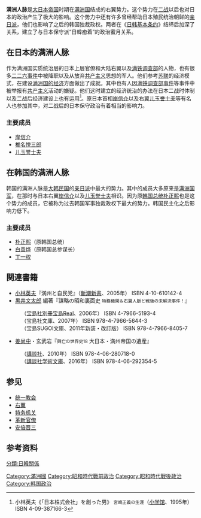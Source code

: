 '''满洲人脉'''是[[大日本帝国|大日本帝国]]时期在[[满洲国|满洲国]]结成的右翼势力。这个势力在[[二战|二战]]以后也对日本的政治产生了极大的影响。这个势力中还有许多曾经帮助日本殖民统治朝鲜的[[亲日派|亲日派]]，他们也影响了之后的韩国独裁政权。两者在《[[日韩基本条约|日韩基本条约]]》结缔后加深了关系，建立了与日本保守派“日韓癒着”的政治蜜月关系。

==在日本的满洲人脉==
作为满洲国实质统治层的日本上层官僚和大陆右翼以及[[满铁调查部|满铁调查部]]的人物，也有很多[[二二六事件|二二六事件]]中被降职以及从放弃[[共产主义|共产主义]]思想的军人。他们参考[[苏联|苏联]]的经济模式，在建设[[满洲国#經濟|满洲国的经济]]方面做出了成就。其中也有人因[[满铁调查部事件|满铁调查部事件]]等事件中被举报有[[共产主义|共产主义]]活动的嫌疑。他们这时建立的经济统治的办法在日本二战时体制以及二战后经济建设上也有运用<ref>小林英夫《「日本株式会社」を創った男》 <small>宮崎正義の生涯</small>（[[小学馆|小学馆]]、1995年）ISBN 4-09-387166-3</ref>。原日本首相[[岸信介|岸信介]]以及右翼[[儿玉誉士夫|儿玉誉士夫]]等有名人也参加其中，对二战后的日本保守政治有着相当的影响力。
===主要成员===
*[[岸信介|岸信介]]
*[[椎名悦三郎|椎名悦三郎]]
*[[儿玉誉士夫|儿玉誉士夫]]

==在韩国的满洲人脉==
韩国的满洲人脉是[[大韩民国|大韩民国]]的[[亲日派|亲日派]]中最大的势力。其中的成员大多原来是[[满洲国军|满洲国军]]，在那时与日本右翼[[岸信介|岸信介]]以及[[儿玉誉士夫|儿玉誉士夫]]相识。因为原[[韩国总统|韩国总统]][[朴正熙|朴正熙]]也是这个势力的成员，它被称为过去韩国军事独裁政权下最大的势力。韩国民主化之后影响力低下。
===主要成员===
*[[朴正熙|朴正熙]]（原韩国总统）
*[[白善烨|白善烨]]（原韩国总参谋长）
*[[丁一权|丁一权]]

== 関連書籍 ==
* [[小林英夫_(経済学者)|小林英夫]]『満州と自民党』（[[新潮新書|新潮新書]]、2005年） ISBN 4-10-610142-4
* [[黒井文太郎|黒井文太郎]] 編著『謀略の昭和裏面史 <small>特務機関＆右翼人脈と戦後の未解決事件！</small>』
: （[[宝島社|宝島社]][[別冊宝島Real|別冊宝島Real]]、2006年） ISBN 4-7966-5193-4
: （宝島社文庫、2007年） ISBN 978-4-7966-5644-3
: （宝島SUGOI文庫、2011年新装・改訂版） ISBN 978-4-7966-8405-7
* [[姜尚中|姜尚中]]・玄武岩『<small>興亡の世界史18</small> 大日本・満州帝国の遺産』
: （[[講談社|講談社]]、2010年） ISBN 978-4-06-280718-0
: （[[講談社学術文庫|講談社学術文庫]]、2016年） ISBN 978-4-06-292354-5

==参见==
*[[统一教会|统一教会]]
*[[右翼|右翼]]
*[[特务机关|特务机关]]
*[[革新官僚|革新官僚]]
*[[安倍晋三|安倍晋三]]
==参考资料==
{{reflist}}
{{日本小作品}}



[[Category:滿洲國|Category:滿洲國]]
[[Category:昭和時代戰前政治|Category:昭和時代戰前政治]]
[[Category:昭和時代戰後政治|Category:昭和時代戰後政治]]
[[Category:韩国政治|Category:韩国政治]]
[[分類:日韓關係|分類:日韓關係]]